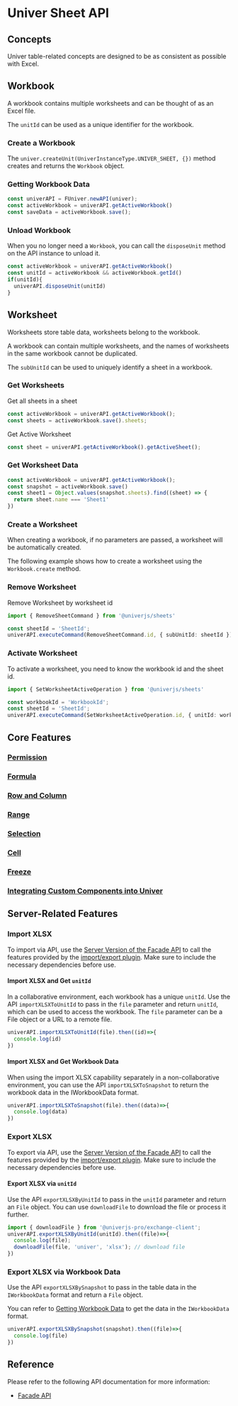 
# Univer Sheet API

## Concepts

Univer table-related concepts are designed to be as consistent as possible with Excel.

## Workbook

A workbook contains multiple worksheets and can be thought of as an Excel file.

The `unitId` can be used as a unique identifier for the workbook.

### Create a Workbook

The `univer.createUnit(UniverInstanceType.UNIVER_SHEET, {})` method creates and returns the `Workbook` object.

### Getting Workbook Data

```typescript
const univerAPI = FUniver.newAPI(univer);
const activeWorkbook = univerAPI.getActiveWorkbook()
const saveData = activeWorkbook.save();
```

### Unload Workbook

When you no longer need a `Workbook`, you can call the `disposeUnit` method on the API instance to unload it.

```typescript
const activeWorkbook = univerAPI.getActiveWorkbook()
const unitId = activeWorkbook && activeWorkbook.getId()
if(unitId){
  univerAPI.disposeUnit(unitId)
}
```

## Worksheet

Worksheets store table data, worksheets belong to the workbook.

A workbook can contain multiple worksheets, and the names of worksheets in the same workbook cannot be duplicated.

The `subUnitId` can be used to uniquely identify a sheet in a workbook.

### Get Worksheets

Get all sheets in a sheet
```typescript
const activeWorkbook = univerAPI.getActiveWorkbook();
const sheets = activeWorkbook.save().sheets;
```

Get Active Worksheet

```typescript
const sheet = univerAPI.getActiveWorkbook().getActiveSheet();
  ```

### Get Worksheet Data

```typescript
const activeWorkbook = univerAPI.getActiveWorkbook();
const snapshot = activeWorkbook.save()
const sheet1 = Object.values(snapshot.sheets).find((sheet) => {
  return sheet.name === 'Sheet1'
})
```

### Create a Worksheet

When creating a workbook, if no parameters are passed, a worksheet will be automatically created.

The following example shows how to create a worksheet using the `Workbook.create` method.

### Remove Worksheet

Remove Worksheet by worksheet id

```typescript
import { RemoveSheetCommand } from '@univerjs/sheets'

const sheetId = 'SheetId';
univerAPI.executeCommand(RemoveSheetCommand.id, { subUnitId: sheetId });
```

### Activate Worksheet

To activate a worksheet, you need to know the workbook id and the sheet id.

```typescript
import { SetWorksheetActiveOperation } from '@univerjs/sheets'

const workbookId = 'WorkbookId';
const sheetId = 'SheetId';
univerAPI.executeCommand(SetWorksheetActiveOperation.id, { unitId: workbookId, subUnitId: sheetId });
```

## Core Features

### [Permission](/guides/sheets/features/core/permission)

### [Formula](/guides/sheets/features/core/formula)

### [Row and Column](/guides/sheets/features/core/row-column)

### [Range](/guides/sheets/features/core/range-selection#range)

### [Selection](/guides/sheets/features/core/range-selection#selection)

### [Cell](/guides/sheets/features/core/range-selection#selection)

### [Freeze](/guides/sheets/facade/freeze)

### [Integrating Custom Components into Univer](/guides/sheets/facade/dom)

## Server-Related Features

<ServerNotice />

### Import XLSX

To import via API, use the [Server Version of the Facade API](/guides/sheets/getting-started/facade#use-with-the-univer-server) to call the features provided by the [import/export plugin](/guides/sheets/features/import-export). Make sure to include the necessary dependencies before use.

#### Import XLSX and Get `unitId` <a id="import-xlsx-and-get-unitid" />

In a collaborative environment, each workbook has a unique `unitId`. Use the API `importXLSXToUnitId` to pass in the `file` parameter and return `unitId`, which can be used to access the workbook. The `file` parameter can be a File object or a URL to a remote file.

```typescript
univerAPI.importXLSXToUnitId(file).then((id)=>{
  console.log(id)
})
```

#### Import XLSX and Get Workbook Data

When using the import XLSX capability separately in a non-collaborative environment, you can use the API `importXLSXToSnapshot` to return the workbook data in the IWorkbookData format.

```typescript
univerAPI.importXLSXToSnapshot(file).then((data)=>{
  console.log(data)
})
```

### Export XLSX

To export via API, use the [Server Version of the Facade API](/guides/sheets/getting-started/facade#use-with-the-univer-server) to call the features provided by the [import/export plugin](/guides/sheets/features/import-export). Make sure to include the necessary dependencies before use.

#### Export XLSX via `unitId`

Use the API `exportXLSXByUnitId` to pass in the `unitId` parameter and return an `File` object. You can use `downloadFile` to download the file or process it further.

```typescript
import { downloadFile } from '@univerjs-pro/exchange-client';
univerAPI.exportXLSXByUnitId(unitId).then((file)=>{
  console.log(file);
  downloadFile(file, 'univer', 'xlsx'); // download file
})
```

### Export XLSX via Workbook Data

Use the API `exportXLSXBySnapshot` to pass in the table data in the `IWorkbookData` format and return a `File` object.

You can refer to [Getting Workbook Data](/guides/sheets/facade/sheet-api#getting-workbook-data) to get the data in the `IWorkbookData` format.

```typescript
univerAPI.exportXLSXBySnapshot(snapshot).then((file)=>{
  console.log(file)
})
```

## Reference

Please refer to the following API documentation for more information:

- [Facade API](/typedoc/@univerjs/facade/README)
